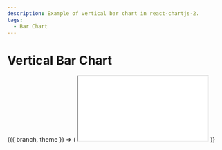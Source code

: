 ```yaml
---
description: Example of vertical bar chart in react-chartjs-2.
tags:
  - Bar Chart
---
```



# Vertical Bar Chart

<ContextProvider>
  {({ branch, theme }) => (
    <iframe
      src={`https://stackblitz.com/github/reactchartjs/react-chartjs-2/tree/${branch}/sandboxes/bar/vertical?embed=1&file=App.tsx&theme=${theme}`}
      style={{
        width: '100%',
        height: '500px',
        border: 0,
        borderRadius: '4px',
        overflow: 'hidden',
      }}
      title='reactchartjs/react-chartjs-2 usage example'
      allow='accelerometer; ambient-light-sensor; camera; encrypted-media; geolocation; gyroscope; hid; microphone; midi; payment; usb; vr; xr-spatial-tracking'
      sandbox='allow-forms allow-modals allow-popups allow-presentation allow-same-origin allow-scripts'
    ></iframe>
  )}
</ContextProvider>
